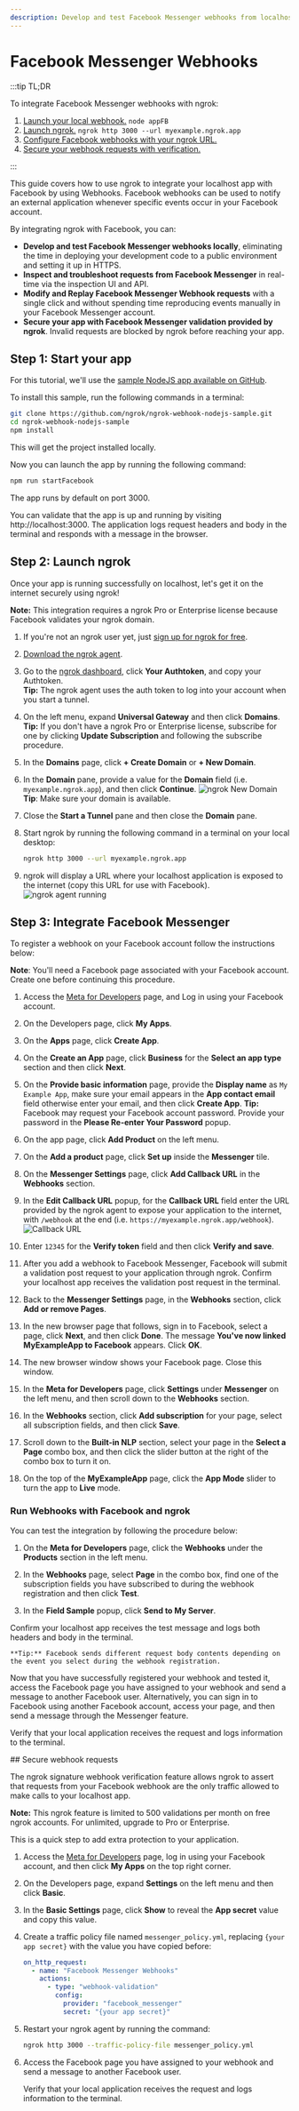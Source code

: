 ```yaml
---
description: Develop and test Facebook Messenger webhooks from localhost
---
```



# Facebook Messenger Webhooks

:::tip TL;DR

To integrate Facebook Messenger webhooks with ngrok:

1. [Launch your local webhook.](#start-your-app) `node appFB`
1. [Launch ngrok.](#start-ngrok) `ngrok http 3000 --url myexample.ngrok.app`
1. [Configure Facebook webhooks with your ngrok URL.](#setup-webhook)
1. [Secure your webhook requests with verification.](#security)

:::

This guide covers how to use ngrok to integrate your localhost app with Facebook by using Webhooks.
Facebook webhooks can be used to notify an external application whenever specific events occur in your Facebook account.

By integrating ngrok with Facebook, you can:

- **Develop and test Facebook Messenger webhooks locally**, eliminating the time in deploying your development code to a public environment and setting it up in HTTPS.
- **Inspect and troubleshoot requests from Facebook Messenger** in real-time via the inspection UI and API.
- **Modify and Replay Facebook Messenger Webhook requests** with a single click and without spending time reproducing events manually in your Facebook Messenger account.
- **Secure your app with Facebook Messenger validation provided by ngrok**. Invalid requests are blocked by ngrok before reaching your app.

## **Step 1**: Start your app

For this tutorial, we'll use the [sample NodeJS app available on GitHub](https://github.com/ngrok/ngrok-webhook-nodejs-sample).

To install this sample, run the following commands in a terminal:

```bash
git clone https://github.com/ngrok/ngrok-webhook-nodejs-sample.git
cd ngrok-webhook-nodejs-sample
npm install
```

This will get the project installed locally.

Now you can launch the app by running the following command:

```bash
npm run startFacebook
```

The app runs by default on port 3000.

You can validate that the app is up and running by visiting http://localhost:3000. The application logs request headers and body in the terminal and responds with a message in the browser.

## **Step 2**: Launch ngrok

Once your app is running successfully on localhost, let's get it on the internet securely using ngrok!

**Note:** This integration requires a ngrok Pro or Enterprise license because Facebook validates your ngrok domain.

1. If you're not an ngrok user yet, just [sign up for ngrok for free](https://ngrok.com/signup).

1. [Download the ngrok agent](https://download.ngrok.com).

1. Go to the [ngrok dashboard](https://dashboard.ngrok.com), click **Your Authtoken**, and copy your Authtoken. <br />
   **Tip:** The ngrok agent uses the auth token to log into your account when you start a tunnel.

1. On the left menu, expand **Universal Gateway** and then click **Domains**.
   **Tip:** If you don't have a ngrok Pro or Enterprise license, subscribe for one by clicking **Update Subscription** and following the subscribe procedure.

1. In the **Domains** page, click **+ Create Domain** or **+ New Domain**.

1. In the **Domain** pane, provide a value for the **Domain** field (i.e. `myexample.ngrok.app`), and then click **Continue**.
   ![ngrok New Domain](img/ngrok_new_domain.png)
   **Tip**: Make sure your domain is available.

1. Close the **Start a Tunnel** pane and then close the **Domain** pane.

1. Start ngrok by running the following command in a terminal on your local desktop:

   ```bash
   ngrok http 3000 --url myexample.ngrok.app
   ```

1. ngrok will display a URL where your localhost application is exposed to the internet (copy this URL for use with Facebook).
   ![ngrok agent running](img/launch_ngrok_tunnel_domain.png)

## **Step 3**: Integrate Facebook Messenger

To register a webhook on your Facebook account follow the instructions below:

**Note**: You'll need a Facebook page associated with your Facebook account. Create one before continuing this procedure.

1. Access the [Meta for Developers](https://developers.facebook.com/) page, and Log in using your Facebook account.

1. On the Developers page, click **My Apps**.
1. On the **Apps** page, click **Create App**.

1. On the **Create an App** page, click **Business** for the **Select an app type** section and then click **Next**.

1. On the **Provide basic information** page, provide the **Display name** as `My Example App`, make sure your email appears in the **App contact email** field otherwise enter your email, and then click **Create App**.
   **Tip:** Facebook may request your Facebook account password. Provide your password in the **Please Re-enter Your Password** popup.

1. On the app page, click **Add Product** on the left menu.

1. On the **Add a product** page, click **Set up** inside the **Messenger** tile.

1. On the **Messenger Settings** page, click **Add Callback URL** in the **Webhooks** section.

1. In the **Edit Callback URL** popup, for the **Callback URL** field enter the URL provided by the ngrok agent to expose your application to the internet, with `/webhook` at the end (i.e. `https://myexample.ngrok.app/webhook`).
   ![Callback URL](img/ngrok_url_configuration_facebookmessenger.png)

1. Enter `12345` for the **Verify token** field and then click **Verify and save**.

1. After you add a webhook to Facebook Messenger, Facebook will submit a validation post request to your application through ngrok. Confirm your localhost app receives the validation post request in the terminal.

1. Back to the **Messenger Settings** page, in the **Webhooks** section, click **Add or remove Pages**.

1. In the new browser page that follows, sign in to Facebook, select a page, click **Next**, and then click **Done**. The message **You've now linked MyExampleApp to Facebook** appears. Click **OK**.

1. The new browser window shows your Facebook page. Close this window.

1. In the **Meta for Developers** page, click **Settings** under **Messenger** on the left menu, and then scroll down to the **Webhooks** section.

1. In the **Webhooks** section, click **Add subscription** for your page, select all subscription fields, and then click **Save**.

1. Scroll down to the **Built-in NLP** section, select your page in the **Select a Page** combo box, and then click the slider button at the right of the combo box to turn it on.

1. On the top of the **MyExampleApp** page, click the **App Mode** slider to turn the app to **Live** mode.

### Run Webhooks with Facebook and ngrok

You can test the integration by following the procedure below:

1. On the **Meta for Developers** page, click the **Webhooks** under the **Products** section in the left menu.

1. In the **Webhooks** page, select **Page** in the combo box, find one of the subscription fields you have subscribed to during the webhook registration and then click **Test**.

1. In the **Field Sample** popup, click **Send to My Server**.

Confirm your localhost app receives the test message and logs both headers and body in the terminal.

    **Tip:** Facebook sends different request body contents depending on the event you select during the webhook registration.

Now that you have successfully registered your webhook and tested it, access the Facebook page you have assigned to your webhook and send a message to another Facebook user. Alternatively, you can sign in to Facebook using another Facebook account, access your page, and then send a message through the Messenger feature.

Verify that your local application receives the request and logs information to the terminal.

<InspectingRequests />

<ReplayingRequests />
## Secure webhook requests

The ngrok signature webhook verification feature allows ngrok to assert that requests from your Facebook webhook are the only traffic allowed to make calls to your localhost app.

**Note:** This ngrok feature is limited to 500 validations per month on free ngrok accounts. For unlimited, upgrade to Pro or Enterprise.

This is a quick step to add extra protection to your application.

1. Access the [Meta for Developers](https://developers.facebook.com/) page, log in using your Facebook account, and then click **My Apps** on the top right corner.

1. On the Developers page, expand **Settings** on the left menu and then click **Basic**.

1. In the **Basic Settings** page, click **Show** to reveal the **App secret** value and copy this value.

1. Create a traffic policy file named `messenger_policy.yml`, replacing `{your app secret}` with the value you have copied before:

   ```yaml
   on_http_request:
     - name: "Facebook Messenger Webhooks"
       actions:
         - type: "webhook-validation"
           config:
             provider: "facebook_messenger"
             secret: "{your app secret}"
   ```

1. Restart your ngrok agent by running the command:

   ```bash
   ngrok http 3000 --traffic-policy-file messenger_policy.yml
   ```

1. Access the Facebook page you have assigned to your webhook and send a message to another Facebook user.

   Verify that your local application receives the request and logs information to the terminal.


